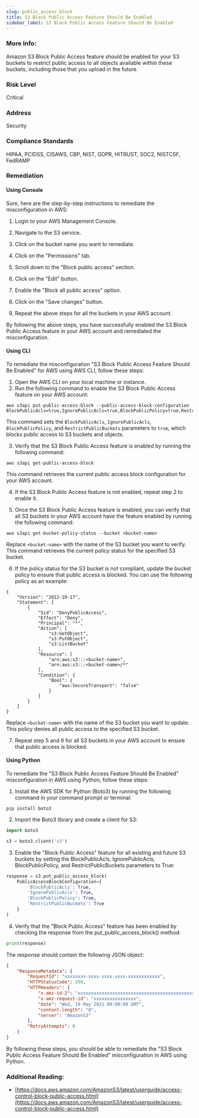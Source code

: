 ```yaml
---
slug: public_access_block
title: S3 Block Public Access Feature Should Be Enabled
sidebar_label: S3 Block Public Access Feature Should Be Enabled
---
```


### More Info:

Amazon S3 Block Public Access feature should be enabled for your S3 buckets to restrict public access to all objects available within these buckets, including those that you upload in the future.

### Risk Level

Critical

### Address

Security

### Compliance Standards

HIPAA, PCIDSS, CISAWS, CBP, NIST, GDPR, HITRUST, SOC2, NISTCSF, FedRAMP

### Remediation

#### Using Console

Sure, here are the step-by-step instructions to remediate the misconfiguration in AWS:

1. Login to your AWS Management Console.

2. Navigate to the S3 service.

3. Click on the bucket name you want to remediate.

4. Click on the "Permissions" tab.

5. Scroll down to the "Block public access" section.

6. Click on the "Edit" button.

7. Enable the "Block all public access" option.

8. Click on the "Save changes" button.

9. Repeat the above steps for all the buckets in your AWS account.

By following the above steps, you have successfully enabled the S3 Block Public Access feature in your AWS account and remediated the misconfiguration.

#### Using CLI

To remediate the misconfiguration "S3 Block Public Access Feature Should Be Enabled" for AWS using AWS CLI, follow these steps:

1. Open the AWS CLI on your local machine or instance.
2. Run the following command to enable the S3 Block Public Access feature on your AWS account:

```
aws s3api put-public-access-block --public-access-block-configuration BlockPublicAcls=true,IgnorePublicAcls=true,BlockPublicPolicy=true,RestrictPublicBuckets=true
```

This command sets the `BlockPublicAcls`, `IgnorePublicAcls`, `BlockPublicPolicy`, and `RestrictPublicBuckets` parameters to `true`, which blocks public access to S3 buckets and objects.

3. Verify that the S3 Block Public Access feature is enabled by running the following command:

```
aws s3api get-public-access-block
```

This command retrieves the current public access block configuration for your AWS account.

4. If the S3 Block Public Access feature is not enabled, repeat step 2 to enable it.

5. Once the S3 Block Public Access feature is enabled, you can verify that all S3 buckets in your AWS account have the feature enabled by running the following command:

```
aws s3api get-bucket-policy-status --bucket <bucket-name>
```

Replace `<bucket-name>` with the name of the S3 bucket you want to verify. This command retrieves the current policy status for the specified S3 bucket.

6. If the policy status for the S3 bucket is not compliant, update the bucket policy to ensure that public access is blocked. You can use the following policy as an example:

```
{
    "Version": "2012-10-17",
    "Statement": [
        {
            "Sid": "DenyPublicAccess",
            "Effect": "Deny",
            "Principal": "*",
            "Action": [
                "s3:GetObject",
                "s3:PutObject",
                "s3:ListBucket"
            ],
            "Resource": [
                "arn:aws:s3:::<bucket-name>",
                "arn:aws:s3:::<bucket-name>/*"
            ],
            "Condition": {
                "Bool": {
                    "aws:SecureTransport": "false"
                }
            }
        }
    ]
}
```

Replace `<bucket-name>` with the name of the S3 bucket you want to update. This policy denies all public access to the specified S3 bucket.

7. Repeat step 5 and 6 for all S3 buckets in your AWS account to ensure that public access is blocked.

#### Using Python

To remediate the "S3 Block Public Access Feature Should Be Enabled" misconfiguration in AWS using Python, follow these steps:

1. Install the AWS SDK for Python (Boto3) by running the following command in your command prompt or terminal:
```
pip install boto3
```

2. Import the Boto3 library and create a client for S3:
```python
import boto3

s3 = boto3.client('s3')
```

3. Enable the "Block Public Access" feature for all existing and future S3 buckets by setting the BlockPublicAcls, IgnorePublicAcls, BlockPublicPolicy, and RestrictPublicBuckets parameters to True:
```python
response = s3.put_public_access_block(
    PublicAccessBlockConfiguration={
        'BlockPublicAcls': True,
        'IgnorePublicAcls': True,
        'BlockPublicPolicy': True,
        'RestrictPublicBuckets': True
    }
)
```

4. Verify that the "Block Public Access" feature has been enabled by checking the response from the put_public_access_block() method:
```python
print(response)
```

The response should contain the following JSON object:
```json
{
    "ResponseMetadata": {
        "RequestId": "xxxxxxxx-xxxx-xxxx-xxxx-xxxxxxxxxxxx",
        "HTTPStatusCode": 200,
        "HTTPHeaders": {
            "x-amz-id-2": "xxxxxxxxxxxxxxxxxxxxxxxxxxxxxxxxxxxxxxxxxxxxxxxxxxxxxxxxxxxxxxxx",
            "x-amz-request-id": "xxxxxxxxxxxxxxxx",
            "date": "Wed, 19 May 2021 00:00:00 GMT",
            "content-length": "0",
            "server": "AmazonS3"
        },
        "RetryAttempts": 0
    }
}
```

By following these steps, you should be able to remediate the "S3 Block Public Access Feature Should Be Enabled" misconfiguration in AWS using Python.

### Additional Reading:

- [https://docs.aws.amazon.com/AmazonS3/latest/userguide/access-control-block-public-access.html](https://docs.aws.amazon.com/AmazonS3/latest/userguide/access-control-block-public-access.html)